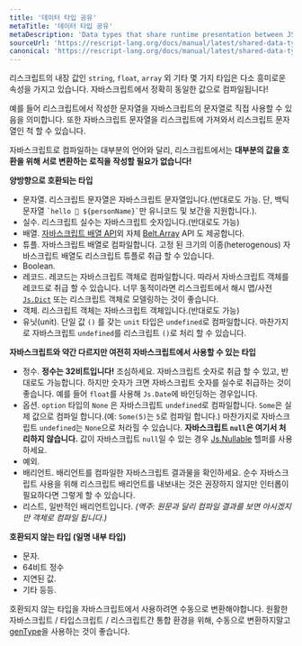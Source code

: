 ```yaml
---
title: '데이터 타입 공유'
metaTitle: '데이터 타입 공유'
metaDescription: 'Data types that share runtime presentation between JS and ReScript'
sourceUrl: 'https://rescript-lang.org/docs/manual/latest/shared-data-types'
canonical: 'https://rescript-lang.org/docs/manual/latest/shared-data-types'
---
```


리스크립트의 내장 값인 `string`, `float`, `array` 외 기타 몇 가지 타입은 다소 흥미로운 속성을 가지고 있습니다. 자바스크립트에서 정확히 동일한 값으로 컴파일됩니다!

예를 들어 리스크립트에서 작성한 문자열을 자바스크립트의 문자열로 직접 사용할 수 있음을 의미합니다. 또한 자바스크립트 문자열을 리스크립트에 가져와서 리스크립트 문자열인 척 할 수 있습니다.

자바스크립트로 컴파일하는 대부분의 언어와 달리, 리스크립트에서는 **대부분의 값을 호환을 위해 서로 변환하는 로직을 작성할 필요가 없습니다!**

**양방향으로 호환되는 타입**

- 문자열. 리스크립트 문자열은 자바스크립트 문자열입니다.(반대로도 가능. 단, 백틱 문자열 `` `hello 👋 ${personName}` ``만 유니코드 및 보간을 지원합니다.).
- 실수. 리스크립트 실수는 자바스크립트 숫자입니다.(반대로도 가능)
- 배열. [자바스크립트 배열 API](https://rescript-lang.org/docs/manual/latest/api/js/array)외 자체 [Belt.Array](https://rescript-lang.org/docs/manual/latest/api/belt/array) API 도 제공합니다.
- 튜플. 자바스크립트 배열로 컴파일합니다. 고정 된 크기의 이종(heterogenous) 자바스크립트 배열도 리스크립트 튜플로 취급 할 수 있습니다.
- Boolean.
- 레코드. 레코드는 자바스크립트 객체로 컴파일합니다. 따라서 자바스크립트 객체를 레코드로 취급 할 수 있습니다. 너무 동적이라면 리스크립트에서 해시 맵/사전 [`Js.Dict`](https://rescript-lang.org/docs/manual/latest/api/js/dict) 또는 리스크립트 객체로 모델링하는 것이 좋습니다.
- 객체. 리스크립트 객체는 자바스크립트 객체입니다.(반대로도 가능)
- 유닛(unit). 단일 값 `()` 를 갖는 `unit` 타입은 `undefined`로 컴파일합니다. 마찬가지로 자바스크립트 `undefined`를 리스크립트 `()`로 처리 할 수 있습니다.

<!-- TODO: talk about poly variant -->

**자바스크립트와 약간 다르지만 여전히 자바스크립트에서 사용할 수 있는 타입**

- 정수. **정수는 32비트입니다!** 조심하세요. 자바스크립트 숫자로 취급 할 수 있고, 반대로도 가능합니다. 하지만 숫자가 크면 자바스크립트 숫자를 실수로 취급하는 것이 좋습니다. 예를 들어 `float`를 사용해 `Js.Date`에 바인딩하는 경우입니다.
- 옵션. `option` 타입의 `None` 은 자바스크립트 `undefined`로 컴파일합니다. `Some`은 실제 값으로 컴파일 합니다.(예: `Some(5)`는 `5`로 컴파일 합니다.) 마찬가지로 자바스크립트 `undefined`는 `None`으로 처라힐 수 있습니다. **자바스크립트 `null`은 여기서 처리하지 않습니다.** 값이 자바스크립트 `null`일 수 있는 경우 [Js.Nullable](https://rescript-lang.org/docs/manual/latest/api/js/nullable) 헬퍼를 사용하세요.
- 예외.
- 배리언트. 배리언트를 컴파일한 자바스크립트 결과물을 확인하세요. 순수 자바스크립트 사용을 위해 리스크립트 배리언트를 내보내는 것은 권장하지 않지만 인터롭이 필요하다면 그렇게 할 수 있습니다.
- 리스트, 일반적인 배리언트입니다. _(역주: 원문과 달리 컴파일 결과를 보면 아시겠지만 객체로 컴파일 됩니다.)_

**호환되지 않는 타입 (일명 내부 타입)**

- 문자.
- 64비트 정수
- 지연된 값.
- 기타 등등.

호환되지 않는 타입을 자바스크립트에서 사용하려면 수동으로 변환해야합니다. 원활한 자바스크립트 / 타입스크립트 / 리스크립트간 통합 환경을 위해, 수동으로 변환하지말고 [genType](https://github.com/cristianoc/gentype)을 사용하는 것이 좋습니다.
